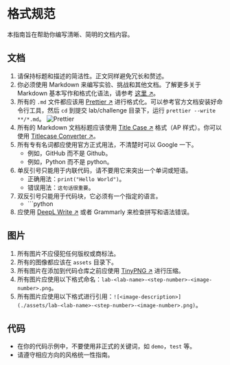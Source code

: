 # 格式规范

本指南旨在帮助你编写清晰、简明的文档内容。

## 文档

1. 请保持标题和描述的简洁性。正文同样避免冗长和赘述。
2. 你必须使用 Markdown 来编写实验、挑战和其他文档。了解更多关于 Markdown 基本写作和格式化语法，请参考 [这里 ↗](https://docs.github.com/en/get-started/writing-on-github/getting-started-with-writing-and-formatting-on-github/basic-writing-and-formatting-syntax)。
3. 所有的 `.md` 文件都应该用 [Prettier ↗](https://prettier.io/) 进行格式化。可以参考官方文档安装好命令行工具，然后 `cd` 到提交 lab/challenge 目录下，运行 `prettier --write **/*.md`。
   ![Prettier](.github/assets/prettier.png)
4. 所有的 Markdown 文档标题应该使用 [Title Case ↗](https://en.wikipedia.org/wiki/Title_case) 格式（AP 样式）。你可以使用 [Titlecase Converter ↗](https://titlecaseconverter.com/)。
5. 所有专有名词都应使用官方正式用法，不清楚时可以 Google 一下。
   - 例如，GitHub 而不是 Github。
   - 例如，Python 而不是 python。
6. 单反引号只能用于内联代码，请不要用它来突出一个单词或短语。
   - 正确用法：`print("Hello World")`。
   - 错误用法：`这句话很重要`。
7. 双反引号只能用于代码块，它必须有一个指定的语言。
   - \`\`\`python
8. 应使用 [DeepL Write ↗](https://www.deepl.com/write) 或者 Grammarly 来检查拼写和语法错误。

## 图片

1. 所有图片不应侵犯任何版权或商标法。
2. 所有的图像都应该在 `assets` 目录下。
3. 所有图片在添加到代码仓库之前应使用 [TinyPNG ↗](https://tinypng.com/) 进行压缩。
4. 所有图片应使用以下格式命名：`lab-<lab-name>-<step-number>-<image-number>.png`。
5. 所有图片应使用以下格式进行引用：`![<image-description>](./assets/lab-<lab-name>-<step-number>-<image-number>.png)`。

## 代码

- 在你的代码示例中，不要使用非正式的关键词，如 `demo`，`test` 等。
- 请遵守相应方向的风格统一性指南。
